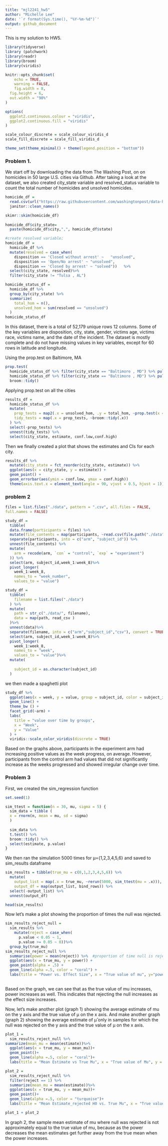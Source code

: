 ```yaml
---
title: "mjl2241_hw5"
author: "Michelle Lee"
date: '`r format(Sys.time(), "%Y-%m-%d")`'
output: github_document
---
```

This is my solution to HW5. 

```r
library(tidyverse)
library (patchwork)
library(readr)
library(broom)
library(viridis)

knitr::opts_chunk$set(
	echo = TRUE,
	warning = FALSE,
	fig.width = 8, 
  fig.height = 6,
  out.width = "90%"
)

options(
  ggplot2.continuous.colour = "viridis",
  ggplot2.continuous.fill = "viridis"
)

scale_colour_discrete = scale_colour_viridis_d
scale_fill_discrete = scale_fill_viridis_d

theme_set(theme_minimal() + theme(legend.position = "bottom"))
```
### Problem 1.

We start off by downloading the data from The Washing Post, on on homicides in 50 large U.S. cities via Github. After taking a look at the dataset, we also created city_state variable and resolved_status variable to count the total number of homicides and unsolved homicides. 
```r
homicide_df =
  read.csv(url("https://raw.githubusercontent.com/washingtonpost/data-homicides/master/homicide-data.csv")) %>%
  janitor::clean_names() 

skimr::skim(homicide_df)
  
homicide_df$city_state= 
  paste(homicide_df$city,",", homicide_df$state)

#create resolved variable;
homicide_df = 
  homicide_df %>%
  mutate(resolved = case_when(
    disposition == 'Closed without arrest' ~   "unsolved",
    disposition == 'Open/No arrest' ~ "unsolved",
    disposition == 'Closed by arrest' ~ "solved"))   %>%
  select(city_state, resolved)%>%
  filter(city_state != "Tulsa , AL")

homicide_status_df = 
  homicide_df %>%
  group_by(city_state) %>%
  summarize(
    total_hom = n(),
    unsolved_hom = sum(resolved == "unsolved")
  )
homicide_status_df
```
In this dataset, there is a total of 52,179 unique rows 12 columns. Some of the key variables are disposition, city, state, gender, victims age, victims race, victims name, and the date of the incident. The dataset is mostly complete and do not have missing values in key variables, except for 60 rows in latitude and longitude. 

Using the prop.test on Baltimore, MA
``` r
prop.test(
  homicide_status_df %>% filter(city_state == "Baltimore , MD") %>% pull(unsolved_hom), 
  homicide_status_df %>% filter(city_state == "Baltimore , MD") %>% pull(total_hom)) %>% 
  broom::tidy()
```
Applying prop.test on all the cities

``` r
results_df = 
  homicide_status_df %>% 
  mutate(
    prop_tests = map2(.x = unsolved_hom, .y = total_hom, ~prop.test(x = .x, n = .y)),
    tidy_tests = map(.x = prop_tests, ~broom::tidy(.x))
  ) %>% 
  select(-prop_tests) %>% 
  unnest(tidy_tests) %>% 
  select(city_state, estimate, conf.low,conf.high)
```
Then we finally created a plot that shows the estimates and CIs for each city.

``` r
results_df %>% 
  mutate(city_state = fct_reorder(city_state, estimate)) %>% 
  ggplot(aes(x = city_state, y = estimate)) +
  geom_point() + 
  geom_errorbar(aes(ymin = conf.low, ymax = conf.high))
  theme(axis.text.x = element_text(angle = 90, vjust = 0.5, hjust = 1))
```

### problem 2

``` r
files = list.files("./data", pattern = ".csv", all.files = FALSE, 
full.names = FALSE)

study_df =
  tibble(
  data.frame(participants = files) %>% 
  mutate(file_contents = map(participants, ~read.csv(file.path("./data", .)))) %>% 
  separate(participants, into = c("arm", "subject_id")) %>% 
  unnest(file_contents) %>% 
  mutate(
    arm = recode(arm, `con` = "control", `exp` = "experiment")
  )) %>%
  select(arm, subject_id,week_1:week_8)%>%
  pivot_longer(
    week_1:week_8,
    names_to = "week_number",
    values_to = "value")
```

```r
study_df = 
  tibble(
    filename = list.files("./data")
  ) %>% 
  mutate(
    path = str_c("./data/", filename),
    data = map(path, read_csv )
  )%>%
  unnest(data)%>%
  separate(filename, into = c("arm","subject_id","csv"), convert = TRUE )%>%
  select(arm, subject_id,week_1:week_8)%>%
  pivot_longer(
    week_1:week_8,
    names_to = "week",
    values_to = "value")%>%
  mutate(
    
    subject_id = as.character(subject_id)
  )
```
we then made a spaghetti plot

``` r
study_df %>% 
  ggplot(aes(x = week, y = value, group = subject_id, color = subject_id)) +
  geom_line() + 
  theme_bw () +
  facet_grid(~arm) +
  labs(
    title = "value over time by groups",
    x = "Week",
    y = "Value"
  ) + 
  viridis::scale_color_viridis(discrete = TRUE)
```
Based on the graphs above, participants in the experiment arm had increasing positive values as the week progress, on average. However, participants from the control arm had values that did not significantly increase as the weeks progressed and showed irregular change over time.

### Problem 3
First, we created the sim_regression function
```r
set.seed(1)

sim_ttest = function(n = 30, mu, sigma = 5) {
  sim_data = tibble (
  x = rnorm(n, mean = mu, sd = sigma)
  )
  
  sim_data %>%
  t.test() %>%
  broom::tidy() %>% 
  select(estimate, p.value)
}
```
We then ran the simulation 5000 times for μ={1,2,3,4,5,6} and saved to sim_results dataframe

``` r
sim_results = tibble(true_mu = c(0,1,2,3,4,5,6)) %>% 
  mutate(
    output_list = map(.x = true_mu, ~rerun(5000, sim_ttest(mu = .x))),
    output_df = map(output_list, bind_rows)) %>% 
  select(-output_list) %>% 
  unnest(output_df)

head(sim_results)
```
Now let's make a plot showing the proportion of times the null was rejected. 
```r
sim_results_reject_null =
  sim_results %>% 
    mutate(reject = case_when(
      p.value < 0.05 ~ 1,
      p.value >= 0.05 ~ 0))%>%  
  group_by(true_mu) 
sim_results_reject_null %>%
  summarise(power = mean(reject)) %>%  #proportion of time null is rejected
  ggplot(aes(x = true_mu, y = power)) +
  geom_point(alpha = .5) +
  geom_line(alpha =.5, color = "coral") +
  labs(title = "Power vs. Effect Size", x = "True value of mu", y="power")
  
```
Based on the graph, we can see that as the true value of mu increases, power increases as well. This indicates that rejecting the null increases as the effect size increases. 

Now, let's make another plot (graph 1) showing the average estimate of mu on the y axis and the true value of μ on the x axis. And make another graph (graph 2) showing the average estimate of μ̂ only in samples for which the null was rejected on the y axis and the true value of μ on the x axis. 

```r
plot_1 = 
  sim_results_reject_null %>%
summarize(mean_mu = mean(estimate))%>%
  ggplot(aes(x = true_mu, y = mean_mu))+
  geom_point()+
  geom_line(alpha =.5, color = "coral")+
  labs(title = "Mean Estimate vs True Mu", x = "True value of Mu", y = "Mean Estimate")

plot_2 =
  sim_results_reject_null %>%
  filter(reject == 1) %>%
  summarize(mean_mu = mean(estimate))%>%
  ggplot(aes(x = true_mu, y = mean_mu))+
  geom_point()+
  geom_line(alpha =.5, color = "turquoise")+
  labs(title = "Mean Estimate_rejected H0 vs. True Mu", x = "True value of Mu", y = "Mean Estimate of reject null")

plot_1 + plot_2
```
In graph 2, the sample mean estimate of mu where null was rejected is not approximately equal to the true value of mu, because as the power decreases the mean estimates get further away from the true mean when the power increases. 
